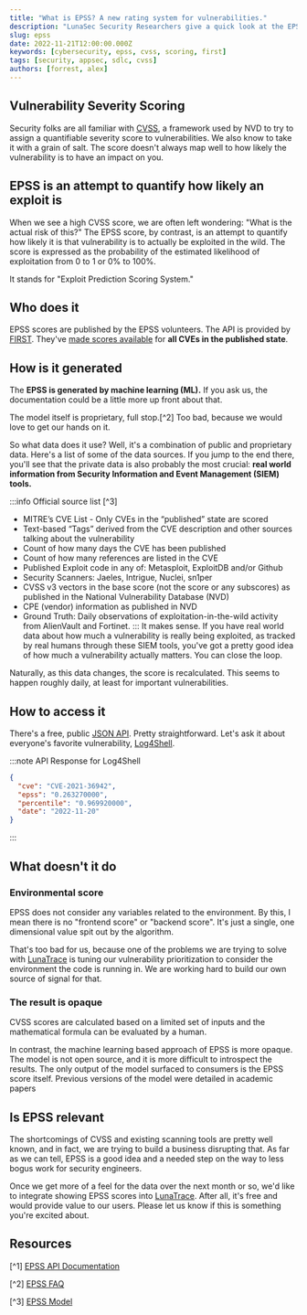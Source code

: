 ```yaml
---
title: "What is EPSS? A new rating system for vulnerabilities."
description: "LunaSec Security Researchers give a quick look at the EPSS scoring system, a new rating system for vulnerabilities"
slug: epss
date: 2022-11-21T12:00:00.000Z
keywords: [cybersecurity, epss, cvss, scoring, first]
tags: [security, appsec, sdlc, cvss]
authors: [forrest, alex]
---
```

<!--
  ~ Copyright by LunaSec (owned by Refinery Labs, Inc)
  ~
  ~ Licensed under the Creative Commons Attribution-ShareAlike 4.0 International
  ~ (the "License"); you may not use this file except in compliance with the
  ~ License. You may obtain a copy of the License at
  ~
  ~ https://creativecommons.org/licenses/by-sa/4.0/legalcode
  ~
  ~ See the License for the specific language governing permissions and
  ~ limitations under the License.
  ~
-->

## Vulnerability Severity Scoring

Security folks are all familiar with [CVSS](https://www.first.org/cvss/v3.1/specification-document), a framework used by
NVD to try to assign a quantifiable severity score to vulnerabilities. We also know to take it with a grain of salt.
The score doesn't always map well to how likely the vulnerability is to have an impact on you.

## EPSS is an attempt to quantify how likely an exploit is

When we see a high CVSS score, we are often left wondering: "What is the actual risk of this?" The EPSS score, by contrast,
is an attempt to quantify how likely it is that vulnerability is to actually be exploited in the wild. The score is
expressed as the probability of the estimated likelihood of exploitation from 0 to 1 or 0% to 100%.

It stands for "Exploit Prediction Scoring System."

## Who does it
EPSS scores are published by the EPSS volunteers. The API is provided by [FIRST](https://www.first.org/about/).
They've [made scores available](https://www.first.org/epss/data_stats) for **all CVEs in the published state**.


## How is it generated
The **EPSS is generated by machine learning (ML).** If you ask us, the documentation could be a little more up front about that.

The model itself is proprietary, full stop.[^2] Too bad, because we would love to get our hands on it.

So what data does it use? Well, it's a combination of public and proprietary data. Here's a list of some of the data sources.
If you jump to the end there, you'll see that the private data is also probably the most crucial: **real world information from
Security Information and Event Management (SIEM) tools.**

:::info Official source list [^3]
* MITRE’s CVE List - Only CVEs in the “published” state are scored
* Text-based “Tags” derived from the CVE description and other sources talking about the vulnerability
* Count of how many days the CVE has been published
* Count of how many references are listed in the CVE
* Published Exploit code in any of: Metasploit, ExploitDB and/or Github
* Security Scanners: Jaeles, Intrigue, Nuclei, sn1per
* CVSS v3 vectors in the base score (not the score or any subscores) as published in the National Vulnerability Database (NVD)
* CPE (vendor) information as published in NVD
* Ground Truth: Daily observations of exploitation-in-the-wild activity from AlienVault and Fortinet.
:::
It makes sense. If you have real world data about how much a vulnerability is really being exploited, as tracked by real humans
through these SIEM tools, you've got a pretty good idea of how much a vulnerability actually matters. You can close the loop.

Naturally, as this data changes, the score is recalculated. This seems to happen roughly daily, at least for important vulnerabilities.

## How to access it
There's a free, public [JSON API](https://www.first.org/epss/api). Pretty straightforward. Let's ask it about everyone's favorite
vulnerability, [Log4Shell](../log4j-zero-day).

:::note API Response for Log4Shell
```json title="curl https://api.first.org/data/v1/epss\?cve\=CVE-2021-36942 "
{
  "cve": "CVE-2021-36942",
  "epss": "0.263270000",
  "percentile": "0.969920000",
  "date": "2022-11-20"
}

```
:::

## What doesn't it do

### Environmental score
EPSS does not consider any variables related to the environment. By this, I mean there is no "frontend score" or
"backend score". It's just a single, one dimensional value spit out by the algorithm.

That's too bad for us, because one of the problems we are trying to solve with [LunaTrace](/pages/lunatrace/overview/introduction/)
is tuning our vulnerability prioritization to consider the environment the code is running in. We are working hard to build our own source
of signal for that.

### The result is opaque
CVSS scores are calculated based on a limited set of inputs and the mathematical formula can be evaluated by a human.

In contrast, the machine learning based approach of EPSS is more opaque. The model is not open source, and it is more difficult
to introspect the results. The only output of the model surfaced to consumers is the EPSS score itself. Previous versions
of the model were detailed in academic papers

## Is EPSS relevant

The shortcomings of CVSS and existing scanning tools are pretty well known, and in fact, we are trying to build a business
disrupting that. As far as we can tell, EPSS is a good idea and a needed step on the way to less bogus work for security engineers.

Once we get more of a feel for the data over the next month or so, we'd like to integrate showing EPSS scores into [LunaTrace](/pages/lunatrace/overview/introduction/).
After all, it's free and would provide value to our users. Please let us know if this is something you're excited about.

## Resources

[^1] [EPSS API Documentation](https://www.first.org/epss/api)

[^2] [EPSS FAQ](https://www.first.org/epss/faq#:~:text=Can%20I%20look%20at%20the%20underlying%20data/model/code%3F)

[^3] [EPSS Model](https://www.first.org/epss/model#:~:text=Data%20Architecture%20and%20Sources)
